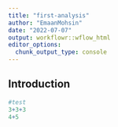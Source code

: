 ```yaml
---
title: "first-analysis"
author: "EmaanMohsin"
date: "2022-07-07"
output: workflowr::wflow_html
editor_options:
  chunk_output_type: console
---
```


## Introduction

```r
#test
3+3+3
4+5
```



